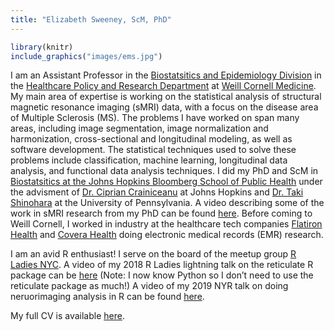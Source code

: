 ```yaml
---
title: "Elizabeth Sweeney, ScM, PhD"
---
```



```r
library(knitr)
include_graphics("images/ems.jpg")
```


I am an Assistant Professor in the [Biostatsitics and Epidemiology Division](http://hpr.weill.cornell.edu/divisions/biostatistics/) in the [Healthcare Policy and Research Department](http://hpr.weill.cornell.edu) at [Weill Cornell Medicine](https://weill.cornell.edu). My main area of expertise is working on the statistical analysis of structural magnetic resonance imaging (sMRI) data, with a focus on the disease area of Multiple Sclerosis (MS).  The problems I have worked on span many areas, including image segmentation, image normalization and harmonization, cross-sectional and longitudinal modeling, as well as software development.  The statistical techniques used to solve these problems include classification, machine learning, longitudinal data analysis, and functional data analysis techniques.    I did my PhD and ScM in [Biostatsitics at the Johns Hopkins Bloomberg School of Public Health](https://www.jhsph.edu/departments/biostatistics/index.html) under the advisment of [Dr. Ciprian Crainiceanu](http://ciprianstats.org/home) at Johns Hopkins and [Dr. Taki Shinohara](https://www.med.upenn.edu/pennsive/personnel.html) at the University of Pennsylvania. A video describing some of the work in sMRI research from my PhD can be found [here](https://www.youtube.com/watch?v=mzzhd30LiPk&feature=plcp).  Before coming to Weill Cornell, I worked in industry at the healthcare tech companies [Flatiron Health](https://flatiron.com) and [Covera Health](https://www.coverahealth.com) doing electronic medical records (EMR) research. 

I am an avid R enthusiast! I serve on the board of the meetup group [R Ladies NYC](http://www.rladiesnyc.org/). A video of my 2018 R Ladies lightning talk on the reticulate R package can be [here](http://www.rladiesnyc.org/post/lightning-talks-roundup/) (Note: I now know Python so I don't need to use the reticulate package as much!) A video of my 2019 NYR talk on doing neruorimaging analysis in R can be found [here](https://www.youtube.com/watch?v=9HkEq01nrco). 

My full CV is available [here](files/Sweeney_CV.pdf).

